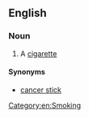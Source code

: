 ==English==
===Noun===
{{en-noun}}
# {{slang}} A [[cigarette]]
====Synonyms====
* [[cancer stick]]
[[Category:en:Smoking]]